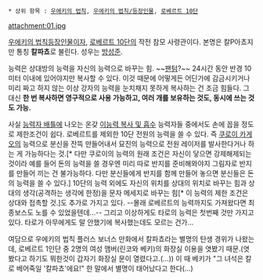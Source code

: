  * 상위 항목 : [[우에키의 법칙]], [[우에키의 법칙/등장인물]], [[로베르트 10단]]

attachment:01.jpg


[[우에키의 법칙]]등장인물이자, [[로베르트 10단]]의  작전 참모 사령관이다. 본명은 칼P아쵸지만 통칭 '''칼파쵸'''로 불린다. 성우는 [[방성준]].

능력은 상대방의 능력을 자신의 능력으로 바꾸는 힘. ~~[[팬텀]]?~~ 
24시간 동안 반경 10미터 이내에 있어야지만 복사할 수 있다. 이것 때문에 어떻게든 어딘가에 감금시키거나 미리 짜고 하지 않는 이상 강자의 능력을 눈치채지 못하게 복사하는 건 조금 힘들다. 그 대신 '''한 번 복사하면 영구적으로 사용 가능하고, 여러 개를 보유하는 것도, 동시에 쓰는 것도 가능.''' 

사실 [[능력자 배틀]]에 나오는 온갖 [[이능력 복사 및 흡수]] 능력자들 중에서도 손에 꼽을 정도로 제한조건이 쉽다. 로베르트를 제외한 10단 전원의 능력을 쓸 수 있다. 즉 [[쿠로이 카게오]]의 능력으로 분신을 잔뜩 만들어내서 묘진의 능력으로 전원 레이저를 발사한다거나 하는 게 가능하다는 것.[* 다만 쿠로이의 능력의 원래 조건은 자신이 닿으면 강제해제되는 것이라 예를 들어 돈의 능력을 쓸 경우엔 미리 따로 반지를 준비해와야지 그림자로 반지를 만들어 끼는 건 불가능하다. 다만 분신들에게 반지를 함께 만들어 놓으면 분신들은 돈의 능력을 쓸 수 있다.] 
10단의 능력 외에도 자신의 위치를 상대의 위치로 바꾸는 힘과 상대의 생각(공격하는 생각에 한정)을 문자 메세지로 바꾸는 힘[* 이 능력의 제한 조건은 상대와 접촉할 것.]도 추가로 가지고 있다. --몰래 로베르트의 능력까지도 가져왔다면 최종보스도 노를 수 있었을텐데...-- 그리고 이상하게도 타로의 능력은 첫번째 것만 가지고 있다. 타로가 아무에게도 말 안했기에 복사했는데도 모르는 건가...

여담으로 우에키의 법칙 플러스 보너스 만화에서 칼파쵸라는 별명의 탄생 경위가 나왔는 데, 로베르트 1인단 중 2명의 여성 맴버(린코와 베키)의 화장실 이용을 엿봤기 때문.(엿봤다고 하기도 뭐한것이 갑자기 화장실 문이 열렸다고.(...)) 이 때 베키가 "그 녀석은 칼로 베어죽일 '칼파쵸'에요!" 한 말에서 별명이 태어났다고 한다(...) 
   
